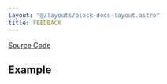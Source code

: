 ```yaml
---
layout: "@/layouts/block-docs-layout.astro"
title: FEEDBACK
---
```



<PythonDocsDisplay docstring={docstring} />

[Source Code](https://github.com/flojoy-ai/blocks/blob/main/blocks/GENERATORS/SIMULATIONS/FEEDBACK/FEEDBACK.py)

## Example
